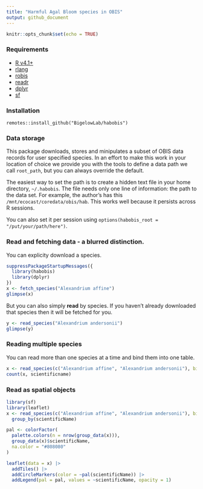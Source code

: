 ```yaml
---
title: "Harmful Agal Bloom species in OBIS"
output: github_document
---
```


```r
knitr::opts_chunk$set(echo = TRUE)
```


### Requirements

+ [R v4.1+]()
+ [rlang](https://CRAN.R-project.org/package=rlang)
+ [robis](https://CRAN.R-project.org/package=robis)
+ [readr](https://CRAN.R-project.org/package=readr)
+ [dplyr](https://CRAN.R-project.org/package=dplyr)
+ [sf](https://CRAN.R-project.org/package=sf)

### Installation

```
remotes::install_github("BigelowLab/habobis")
```

### Data storage

This package downloads, stores and minipulates a subset of OBIS data records for user specified species.
In an effort to make this work in your location of choice we provide you with the tools to define a data path we call `root_path`, but you can always override the default.

The easiest way to set the path is to create a hidden text file in your home directory, `~/.habobis`.  The file needs only one line of information: the path to the data set. For example, the author's has this `/mnt/ecocast/coredata/obis/hab`. This works well because it persists across R sessions.

You can also set it per session using `options(habobis_root = "/put/your/path/here")`.

### Read and fetching data - a blurred distinction.

You can explicity download a species.

```r
suppressPackageStartupMessages({
  library(habobis)
  library(dplyr)
})
x <- fetch_species("Alexandrium affine")
glimpse(x)
```

But you can also simply **read** by species.  If you haven't already downloaded that species then it will be fetched for you.

```r
y <- read_species("Alexandrium andersonii")
glimpse(y)
```

### Reading multiple species

You can read more than one species at a time and bind them into one table.

```r
x <- read_species(c("Alexandrium affine", "Alexandrium andersonii"), bind = TRUE)
count(x, scientificname)
```

### Read as spatial objects

```r
library(sf)
library(leaflet)
x <- read_species(c("Alexandrium affine", "Alexandrium andersonii"), bind = TRUE, form = "sf") |>
  group_by(scientificName)

pal <- colorFactor(
  palette.colors(n = nrow(group_data(x))),
  group_data(x)$scientificName,
  na.color = "#808080"
)

leaflet(data = x) |>
  addTiles() |>
  addCircleMarkers(color = ~pal(scientificName)) |>
  addLegend(pal = pal, values = ~scientificName, opacity = 1)
```
